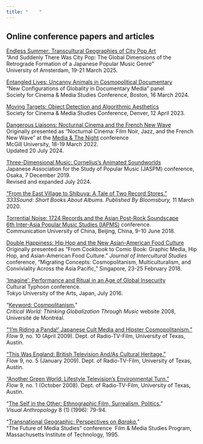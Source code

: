```yaml
---
title: "    "
---
```


## Online conference papers and articles

[Endless Summer: Transcultural Geographies of City Pop Art](https://mroberts1.github.io/endless-summer/)\
"And Suddenly There Was City Pop: The Global Dimensions of the Retrograde Formation of a Japanese Popular Music Genre"\
University of Amsterdam, 19-21 March 2025.

[Entangled Lives: Uncanny Animals in Cosmopolitical Documentary](https://mroberts1.github.io/entangled-lives/)\
“New Configurations of Globality in Documentary Media” panel\
Society for Cinema & Media Studies Conference, Boston, 16 March 2024.

[Moving Targets: Object Detection and Algorithmic Aesthetics](https://mroberts1.github.io/moving-targets/)\
Society for Cinema & Media Studies Conference, Denver, 12 April 2023.

[Dangerous Liaisons: Nocturnal Cinema and the French New Wave](https://mroberts1.github.io/nocturnal-cinema/)\
Originally presented as “Nocturnal Cinema: Film Noir, Jazz, and the French New Wave” at the [Media & The Night](https://theurbannight.files.wordpress.com/2022/03/book-of-abstracts.pdf) conference\
McGill University, 18-19 March 2022.\
Updated 20 July 2024.

[Three-Dimensional Music: Cornelius's Animated Soundworlds](https://3d-music.netlify.app/)\
Japanese Association for the Study of Popular Music (JASPM) conference, Osaka, 7 December 2019.\
Revised and expanded July 2024.

[“From the East Village to Shibuya: A Tale of Two Record Stores.”](http://333sound.com/from-the-east-village-to-shibuya-a-tale-of-two-record-stores/)\ 
*333Sound: Short Books About Albums. Published By Bloomsbury,* 11 March 2020.

[Torrential Noise: 1724 Records and the Asian Post-Rock Soundscape](https://9dream.netlify.app/torrential-noise/)\
[6th Inter-Asia Popular Music Studies (IAPMS)](https://interasiapop.org/conferences/the-6th-iapms-conference-in-beijing-china-2018/) conference.\
Communication University of China, Beijing, China, 9-10 June 2018.

[Double Happiness: Hip Hop and the New Asian-American Food Culture](https://9dream.netlify.app/asian-american-food-media/)\
Originally presented as “From Cookbook to Comic Book: Graphic Media, Hip Hop, and Asian-American Food Culture.” *Journal of Intercultural Studies* conference, “Migrating Concepts: Cosmopolitanism, Multiculturalism, and Conviviality Across the Asia Pacific,” Singapore, 23-25 February 2018.

[‘Imagine’: Performance and Ritual in an Age of Global Insecurity](https://9dream.netlify.app/imagine/)\
Cultural Typhoon conference.\
Tokyo University of the Arts, Japan, July 2016.

“[Keyword: Cosmpolitanism.](https://dokoissho.sdf.org/cosmopolitanism/index.html)”\
*Critical World: Thinking Globalization Through Music* website 2008, Université de Montréal.

[“‘I’m Riding a Panda!’ Japanese Cult Media and Hipster Cosmopolitanism.”](https://www.flowjournal.org/2009/04/im-riding-a-panda-japanese-cult-media-and-hipster-cosmopolitanism-martin-roberts-the-new-school/)\
*Flow* 9, no. 10 (April 2009). Dept. of Radio-TV-Film, University of Texas, Austin.

[“This Was England: British Television And/As Cultural Heritage.”](https://www.flowjournal.org/2009/01/this-was-england-british-television-andas-cultural-heritage-martin-roberts-the-new-schoo/)\
*Flow* 9, no. 5 (January 2009). Dept. of Radio-TV-Film, University of Texas, Austin.

[“Another Green World: Lifestyle Television’s Environmental Turn.”](https://www.flowjournal.org/2008/10/another-green-world-lifestyle-television%E2%80%99s-environmental-turn-martin-roberts-the-new-school/)\
*Flow* 9, no. 1 (October 2008). Dept. of Radio-TV-Film, University of Texas, Austin.

“[The Self in the Other: Ethnographic Film, Surrealism, Politics.](http://dokoissho.sdf.org/self-other/self-other.html)”\
*Visual Anthropology* 8 (1) (1996): 79-94.

“[Transnational Geographic: Perspectives on *Baraka.*](http://dokoissho.sdf.org/baraka/index.html)”\
“The Future of Media Studies” conference  Film & Media Studies Program, Massachusetts Institute of Technology, 1995.
